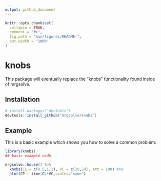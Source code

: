 ```yaml
---
output: github_document
---
```


<!-- README.md is generated from README.Rmd. Please edit that file -->

```r
knitr::opts_chunk$set(
  collapse = TRUE,
  comment = "#>",
  fig.path = "man/figures/README-",
  out.width = "100%"
)
```

# knobs

<!-- badges: start -->
<!-- badges: end -->

This package will eventually replace the "knobs" functionality found inside 
of mrgsolve.

## Installation

``` r
# install.packages("devtools")
devtools::install_github("mrgsolve/knobs")
```
## Example

This is a basic example which shows you how to solve a common problem:

```r
library(knobs)
## basic example code

mrgsolve::house() %>% 
  knobs(CL = c(0.5,1,2), VC = c(10,20), amt = 100) %>%
  plot(CP ~ time|CL*VC,scales="same")
```
